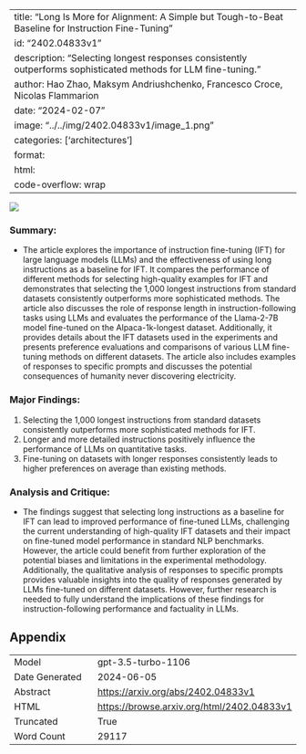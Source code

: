 
---
title: "Long Is More for Alignment: A Simple but Tough-to-Beat Baseline for Instruction Fine-Tuning"
id: "2402.04833v1"
description: "Selecting longest responses consistently outperforms sophisticated methods for LLM fine-tuning."
author: Hao Zhao, Maksym Andriushchenko, Francesco Croce, Nicolas Flammarion
date: "2024-02-07"
image: "../../img/2402.04833v1/image_1.png"
categories: ['architectures']
format:
  html:
    code-overflow: wrap
---

![](../../img/2402.04833v1/image_1.png)

### Summary:

- The article explores the importance of instruction fine-tuning (IFT) for large language models (LLMs) and the effectiveness of using long instructions as a baseline for IFT. It compares the performance of different methods for selecting high-quality examples for IFT and demonstrates that selecting the 1,000 longest instructions from standard datasets consistently outperforms more sophisticated methods. The article also discusses the role of response length in instruction-following tasks using LLMs and evaluates the performance of the Llama-2-7B model fine-tuned on the Alpaca-1k-longest dataset. Additionally, it provides details about the IFT datasets used in the experiments and presents preference evaluations and comparisons of various LLM fine-tuning methods on different datasets. The article also includes examples of responses to specific prompts and discusses the potential consequences of humanity never discovering electricity.

### Major Findings:

1. Selecting the 1,000 longest instructions from standard datasets consistently outperforms more sophisticated methods for IFT.
2. Longer and more detailed instructions positively influence the performance of LLMs on quantitative tasks.
3. Fine-tuning on datasets with longer responses consistently leads to higher preferences on average than existing methods.

### Analysis and Critique:

- The findings suggest that selecting long instructions as a baseline for IFT can lead to improved performance of fine-tuned LLMs, challenging the current understanding of high-quality IFT datasets and their impact on fine-tuned model performance in standard NLP benchmarks. However, the article could benefit from further exploration of the potential biases and limitations in the experimental methodology. Additionally, the qualitative analysis of responses to specific prompts provides valuable insights into the quality of responses generated by LLMs fine-tuned on different datasets. However, further research is needed to fully understand the implications of these findings for instruction-following performance and factuality in LLMs.

## Appendix

|          |          |
|----------|----------|
| Model     | gpt-3.5-turbo-1106       |
| Date Generated     | 2024-06-05       |
| Abstract | [https://arxiv.org/abs/2402.04833v1](https://arxiv.org/abs/2402.04833v1)        |
| HTML     | [https://browse.arxiv.org/html/2402.04833v1](https://browse.arxiv.org/html/2402.04833v1)       |
| Truncated       | True       |
| Word Count       | 29117       |